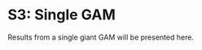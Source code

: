 # S3: Single GAM {.unlisted .unnumbered}

Results from a single giant GAM will be presented here. 

